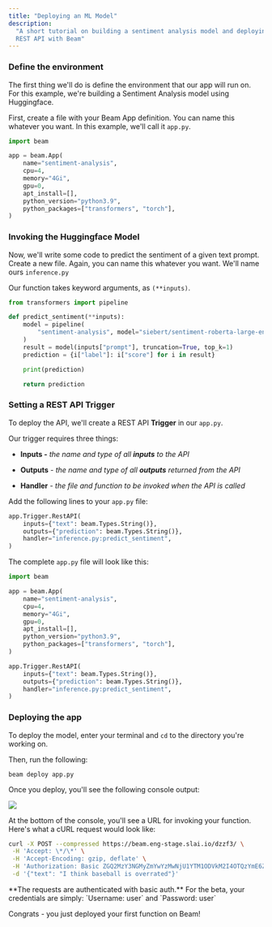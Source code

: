 ```yaml
---
title: "Deploying an ML Model"
description:
  "A short tutorial on building a sentiment analysis model and deploying it as a
  REST API with Beam"
---
```


### Define the environment

The first thing we'll do is define the environment that our app will run on. For
this example, we're building a Sentiment Analysis model using Huggingface.

First, create a file with your Beam App definition. You can name this whatever
you want. In this example, we'll call it `app.py`.

```python app.py
import beam

app = beam.App(
    name="sentiment-analysis",
    cpu=4,
    memory="4Gi",
    gpu=0,
    apt_install=[],
    python_version="python3.9",
    python_packages=["transformers", "torch"],
)
```

### Invoking the Huggingface Model

Now, we'll write some code to predict the sentiment of a given text prompt.
Create a new file. Again, you can name this whatever you want. We'll name ours
`inference.py`

Our function takes keyword arguments, as `(**inputs)`.

```python inference.py
from transformers import pipeline

def predict_sentiment(**inputs):
    model = pipeline(
        "sentiment-analysis", model="siebert/sentiment-roberta-large-english"
    )
    result = model(inputs["prompt"], truncation=True, top_k=1)
    prediction = {i["label"]: i["score"] for i in result}

    print(prediction)

    return prediction
```

### Setting a REST API Trigger

To deploy the API, we'll create a REST API **Trigger** in our `app.py`.

Our trigger requires three things:

- **Inputs -** _the name and type of all_ **_inputs_** _to the API_

- **Outputs** \- _the name and type of all_ _**outputs**_ _returned from the
  API_

- **Handler** \- _the file and function to be invoked when the API is called_

Add the following lines to your `app.py` file:

```python app.py
app.Trigger.RestAPI(
    inputs={"text": beam.Types.String()},
    outputs={"prediction": beam.Types.String()},
    handler="inference.py:predict_sentiment",
)
```

The complete `app.py` file will look like this:

```python app.py
import beam

app = beam.App(
    name="sentiment-analysis",
    cpu=4,
    memory="4Gi",
    gpu=0,
    apt_install=[],
    python_version="python3.9",
    python_packages=["transformers", "torch"],
)

app.Trigger.RestAPI(
    inputs={"text": beam.Types.String()},
    outputs={"prediction": beam.Types.String()},
    handler="inference.py:predict_sentiment",
)
```

### Deploying the app

To deploy the model, enter your terminal and `cd` to the directory you're
working on.

Then, run the following:

```
beam deploy app.py
```

Once you deploy, you'll see the following console output:

![](/img/getting-started/call-api.png)

At the bottom of the console, you'll see a URL for invoking your function.
Here's what a cURL request would look like:

```bash
curl -X POST --compressed https://beam.eng-stage.slai.io/dzzf3/ \
 -H 'Accept: \*/\*' \
 -H 'Accept-Encoding: gzip, deflate' \
 -H 'Authorization: Basic ZGQ2MzY3NGMyZmYwYzMwNjU1YTM1ODVkM2I4OTQzYmE6ZDIwNWJhMTk1ZGQ2ZTdmZDFjNDE5ODQyYjQ1Nzk0YTY=' \
 -d '{"text": "I think baseball is overrated"}'
```

<Note>
**The requests are authenticated with basic auth.** For the beta, your credentials are simply: `Username: user` and `Password: user`

</Note>

Congrats - you just deployed your first function on Beam!
